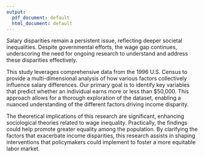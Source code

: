 ```yaml
---
output:
  pdf_document: default
  html_document: default
---
```

\clearpage
\section{Introduction}

Salary disparities remain a persistent issue, reflecting deeper societal 
inequalities. Despite governmental efforts, the wage gap continues, 
underscoring the need for ongoing research to understand and address these 
disparities effectively.

This study leverages comprehensive data from the 1996 U.S. Census to provide 
a multi-dimensional analysis of how various factors collectively influence 
salary differences. Our primary goal is to identify key variables that predict
whether an individual earns more or less than $50,000. This approach allows for
a thorough exploration of the dataset, enabling a nuanced understanding of the 
different factors driving income disparity.

The theoretical implications of this research are significant, enhancing 
sociological theories related to wage inequality. Practically, the findings 
could help promote greater equality among the population. By clarifying the 
factors that exacerbate income disparities, this research assists in shaping 
interventions that policymakers could implement to foster a more equitable 
labor market.
